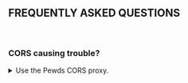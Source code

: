 ## FREQUENTLY ASKED QUESTIONS

<br />


### CORS causing trouble?

<details>
  <summary>Use the Pewds CORS proxy.</summary>
  Append the source link for the media to `https://cors.pewds.vercel.app/`, like so:
  ```
  https://cors.pewds.vercel.app/<SOURCE_LINK>
  ```
</details>
